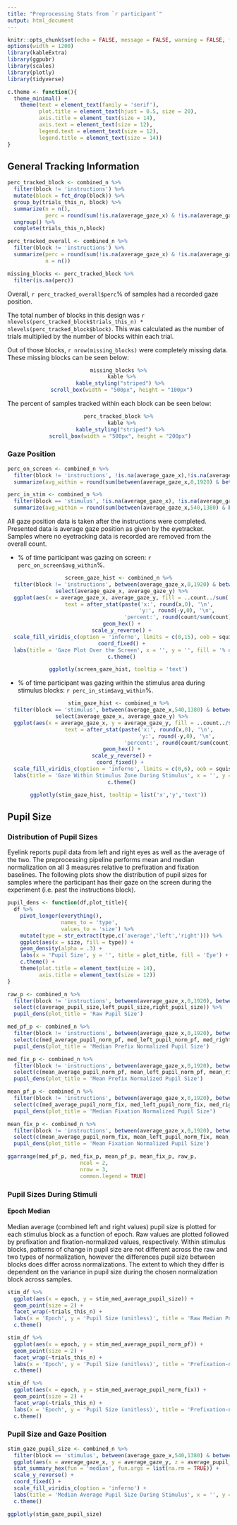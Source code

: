 ```yaml
---
title: "Preprocessing Stats from `r participant`"
output: html_document
---
```


```r
knitr::opts_chunk$set(echo = FALSE, message = FALSE, warning = FALSE, fig.align = 'center')
options(width = 1200)
library(kableExtra)
library(ggpubr)
library(scales)
library(plotly)
library(tidyverse)

c.theme <- function(){
  theme_minimal() +
    theme(text = element_text(family = 'serif'),
          plot.title = element_text(hjust = 0.5, size = 20),
          axis.title = element_text(size = 14),
          axis.text = element_text(size = 12),
          legend.text = element_text(size = 12),
          legend.title = element_text(size = 14))
}
```

## General Tracking Information

```r
perc_tracked_block <- combined_n %>%
  filter(block != 'instructions') %>%
  mutate(block = fct_drop(block)) %>%
  group_by(trials_this_n, block) %>%
  summarize(n = n(),
            perc = round(sum(!is.na(average_gaze_x) & !is.na(average_gaze_y))/n()*100,2)) %>%
  ungroup() %>%
  complete(trials_this_n,block)

perc_tracked_overall <- combined_n %>%
  filter(block != 'instructions') %>%
  summarize(perc = round(sum(!is.na(average_gaze_x) & !is.na(average_gaze_y))/n()*100,2),
            n = n())

missing_blocks <- perc_tracked_block %>%
  filter(is.na(perc))
```

Overall, `r perc_tracked_overall$perc`% of samples had a recorded gaze position.

The total number of blocks in this design was `r nlevels(perc_tracked_block$trials_this_n) * nlevels(perc_tracked_block$block)`. This was calculated as the number of trials multiplied by the number of blocks within each trial.

Out of those blocks, `r nrow(missing_blocks)` were completely missing data. These missing blocks can be seen below:

<center>

```r
missing_blocks %>%
  kable %>%
  kable_styling("striped") %>% 
  scroll_box(width = "500px", height = "100px")
```

</center>


The percent of samples tracked within each block can be seen below:

<center>

```r
perc_tracked_block %>%
  kable %>%
  kable_styling("striped") %>% 
 scroll_box(width = "500px", height = "200px")
```

</center>

### Gaze Position

```r
perc_on_screen <- combined_n %>%
  filter(block != 'instructions', !is.na(average_gaze_x),!is.na(average_gaze_y)) %>%
  summarize(avg_within = round(sum(between(average_gaze_x,0,1920) & between(average_gaze_y,0,1080))/n()*100,2))

perc_in_stim <- combined_n %>%
  filter(block == 'stimulus', !is.na(average_gaze_x), !is.na(average_gaze_y)) %>%
  summarize(avg_within = round(sum(between(average_gaze_x,540,1380) & between(average_gaze_y,270,810))/n()*100,2))
```

All gaze position data is taken after the instructions were completed. Presented data is average gaze position as given by the eyetracker. Samples where no eyetracking data is recorded are removed from the overall count.

- % of time participant was gazing on screen: `r perc_on_screen$avg_within`%.

<center>

```r
screen_gaze_hist <- combined_n %>%
  filter(block != 'instructions', between(average_gaze_x,0,1920) & between(average_gaze_y,0,1080)) %>%
  select(average_gaze_x, average_gaze_y) %>%
  ggplot(aes(x = average_gaze_x, average_gaze_y, fill = ..count../sum(..count..)*100,
             text = after_stat(paste('x:', round(x,0), '\n',
                                     'y:', round(-y,0), '\n',
                                     'percent:', round(count/sum(count)*100,2),'%')))) +
  geom_hex() +
  scale_y_reverse() +
  scale_fill_viridis_c(option = 'inferno', limits = c(0,15), oob = squish) +
  coord_fixed() +
  labs(title = 'Gaze Plot Over the Screen', x = '', y = '', fill = '% of samples') +
  c.theme()

ggplotly(screen_gaze_hist, tooltip = 'text')
```

</center>

- % of time participant was gazing within the stimulus area during stimulus blocks: `r perc_in_stim$avg_within`%.

<center>

```r
stim_gaze_hist <- combined_n %>%
  filter(block == 'stimulus', between(average_gaze_x,540,1380) & between(average_gaze_y,270,810)) %>%
  select(average_gaze_x, average_gaze_y) %>%
  ggplot(aes(x = average_gaze_x, y = average_gaze_y, fill = ..count../sum(..count..)*100,
             text = after_stat(paste('x:', round(x,0), '\n',
                                     'y:', round(-y,0), '\n',
                                     'percent:', round(count/sum(count)*100,2),'%')))) +
  geom_hex() +
  scale_y_reverse() +
  coord_fixed() + 
  scale_fill_viridis_c(option = 'inferno', limits = c(0,6), oob = squish) +
  labs(title = 'Gaze Within Stimulus Zone During Stimulus', x = '', y = '', fill = '% of samples') +
  c.theme()

ggplotly(stim_gaze_hist, tooltip = list('x','y','text'))
```

</center>

## Pupil Size

### Distribution of Pupil Sizes

Eyelink reports pupil data from left and right eyes as well as the average of the two. The preprocessing pipeline performs mean and median normalization on all 3 measures relative to prefixation and fixation baselines. The following plots show the distribution of pupil sizes for samples where the participant has their gaze on the screen during the experiment (i.e. past the instructions block).

```r
pupil_dens <- function(df,plot_title){
  df %>%
    pivot_longer(everything(),
                 names_to = 'type',
                 values_to = 'size') %>%
    mutate(type = str_extract(type,c('average','left','right'))) %>%
    ggplot(aes(x = size, fill = type)) +
    geom_density(alpha = .3) +
    labs(x = 'Pupil Size', y = '', title = plot_title, fill = 'Eye') +
    c.theme() +
    theme(plot.title = element_text(size = 14),
          axis.title = element_text(size = 12))
}

raw_p <- combined_n %>%
  filter(block != 'instructions', between(average_gaze_x,0,1920), between(average_gaze_y,0,1080)) %>%
  select(c(average_pupil_size,left_pupil_size,right_pupil_size)) %>%
  pupil_dens(plot_title = 'Raw Pupil Size')

med_pf_p <- combined_n %>%
  filter(block != 'instructions', between(average_gaze_x,0,1920), between(average_gaze_y,0,1080)) %>%
  select(c(med_average_pupil_norm_pf, med_left_pupil_norm_pf, med_right_pupil_norm_pf)) %>%
  pupil_dens(plot_title = 'Median Prefix Normalized Pupil Size')

med_fix_p <- combined_n %>%
  filter(block != 'instructions', between(average_gaze_x,0,1920), between(average_gaze_y,0,1080)) %>%
  select(c(mean_average_pupil_norm_pf, mean_left_pupil_norm_pf, mean_right_pupil_norm_pf)) %>%
  pupil_dens(plot_title = 'Mean Prefix Normalized Pupil Size')

mean_pf_p <- combined_n %>%
  filter(block != 'instructions', between(average_gaze_x,0,1920), between(average_gaze_y,0,1080)) %>%
  select(c(med_average_pupil_norm_fix, med_left_pupil_norm_fix, med_right_pupil_norm_fix)) %>%
  pupil_dens(plot_title = 'Median Fixation Normalized Pupil Size')

mean_fix_p <- combined_n %>%
  filter(block != 'instructions', between(average_gaze_x,0,1920), between(average_gaze_y,0,1080)) %>%
  select(c(mean_average_pupil_norm_fix, mean_left_pupil_norm_fix, mean_right_pupil_norm_fix)) %>%
  pupil_dens(plot_title = 'Mean Fixation Normalized Pupil Size')

ggarrange(med_pf_p, med_fix_p, mean_pf_p, mean_fix_p, raw_p, 
                       ncol = 2,
                       nrow = 3,
                       common.legend = TRUE)
```

### Pupil Sizes During Stimuli

#### Epoch Median

Median average (combined left and right values) pupil size is plotted for each stimulus block as a function of epoch. Raw values are plotted followed by prefixation and fixation-normalized values, respectively. Within stimulus blocks, patterns of change in pupil size are not different across the raw and two types of normalization, however the differences pupil size between blocks does differ across normalizations. The extent to which they differ is dependent on the variance in pupil size during the chosen normalization block across samples.

```r
stim_df %>%
  ggplot(aes(x = epoch, y = stim_med_average_pupil_size)) +
  geom_point(size = 2) + 
  facet_wrap(~trials_this_n) + 
  labs(x = 'Epoch', y = 'Pupil Size (unitless)', title = 'Raw Median Pupil Size Across Epochs Within Stimulus') +
  c.theme()
```

```r
stim_df %>%
  ggplot(aes(x = epoch, y = stim_med_average_pupil_norm_pf)) +
  geom_point(size = 2) + 
  facet_wrap(~trials_this_n) + 
  labs(x = 'Epoch', y = 'Pupil Size (unitless)', title = 'Prefixation-normalized Median Pupil Size Across Epochs Within Stimulus') +
  c.theme()
```

```r
stim_df %>%
  ggplot(aes(x = epoch, y = stim_med_average_pupil_norm_fix)) +
  geom_point(size = 2) + 
  facet_wrap(~trials_this_n) + 
  labs(x = 'Epoch', y = 'Pupil Size (unitless)', title = 'Prefixation-normalized Median Pupil Size Across Epochs Within Stimulus') +
  c.theme()
```


### Pupil Size and Gaze Position

```r
stim_gaze_pupil_size <- combined_n %>%
  filter(block == 'stimulus', between(average_gaze_x,540,1380) & between(average_gaze_y,270,810)) %>%
  ggplot(aes(x = average_gaze_x, y = average_gaze_y, z = average_pupil_size)) +
  stat_summary_hex(fun = 'median', fun.args = list(na.rm = TRUE)) +
  scale_y_reverse() +
  coord_fixed() + 
  scale_fill_viridis_c(option = 'inferno') +
  labs(title = 'Median Average Pupil Size During Stimulus', x = '', y = '', fill = 'Average Pupil Size') +
  c.theme()

ggplotly(stim_gaze_pupil_size)
```

